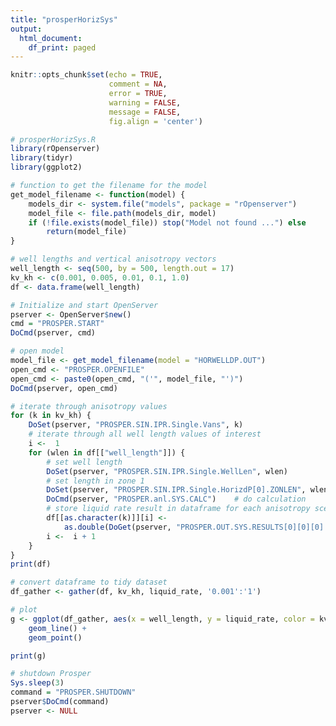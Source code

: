 ```yaml
---
title: "prosperHorizSys"
output:
  html_document:
    df_print: paged
---
```


```r
knitr::opts_chunk$set(echo = TRUE, 
                      comment = NA, 
                      error = TRUE, 
                      warning = FALSE, 
                      message = FALSE, 
                      fig.align = 'center')
```


```r
# prosperHorizSys.R
library(rOpenserver)
library(tidyr)
library(ggplot2)

# function to get the filename for the model
get_model_filename <- function(model) {
    models_dir <- system.file("models", package = "rOpenserver")
    model_file <- file.path(models_dir, model)
    if (!file.exists(model_file)) stop("Model not found ...") else
        return(model_file)
}
```

```r
# well lengths and vertical anisotropy vectors
well_length <- seq(500, by = 500, length.out = 17)
kv_kh <- c(0.001, 0.005, 0.01, 0.1, 1.0)
df <- data.frame(well_length)
```


```r
# Initialize and start OpenServer
pserver <- OpenServer$new()
cmd = "PROSPER.START"
DoCmd(pserver, cmd)

# open model
model_file <- get_model_filename(model = "HORWELLDP.OUT")
open_cmd <- "PROSPER.OPENFILE"
open_cmd <- paste0(open_cmd, "('", model_file, "')")
DoCmd(pserver, open_cmd)
```

```r
# iterate through anisotropy values
for (k in kv_kh) {
    DoSet(pserver, "PROSPER.SIN.IPR.Single.Vans", k)
    # iterate through all well length values of interest
    i <-  1
    for (wlen in df[["well_length"]]) {
        # set well length
        DoSet(pserver, "PROSPER.SIN.IPR.Single.WellLen", wlen)
        # set length in zone 1
        DoSet(pserver, "PROSPER.SIN.IPR.Single.HorizdP[0].ZONLEN", wlen)
        DoCmd(pserver, "PROSPER.anl.SYS.CALC")    # do calculation
        # store liquid rate result in dataframe for each anisotropy scenario
        df[[as.character(k)]][i] <-
            as.double(DoGet(pserver, "PROSPER.OUT.SYS.RESULTS[0][0][0].SOL.LIQRATE"))
        i <-  i + 1
    }
}
print(df)
```


```r
# convert dataframe to tidy dataset
df_gather <- gather(df, kv_kh, liquid_rate, '0.001':'1')

# plot
g <- ggplot(df_gather, aes(x = well_length, y = liquid_rate, color = kv_kh)) +
    geom_line() +
    geom_point()

print(g)
```


```r
# shutdown Prosper
Sys.sleep(3)
command = "PROSPER.SHUTDOWN"
pserver$DoCmd(command)
pserver <- NULL
```

